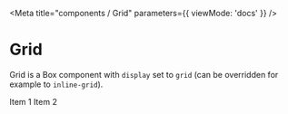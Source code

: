 

<Meta
    title="components / Grid"
    parameters={{
        viewMode: 'docs'
    }}
/>

# Grid

Grid is a <LinkTo kind="components / Box">Box</LinkTo> component with `display` set to `grid` (can be overridden for example to `inline-grid`).

<Canvas withSource="open">
    <Story name="Grid">
        <Grid gridTemplateColumns="1fr 1fr" gridGap="20px">
            <Box>Item 1</Box>
            <Box>Item 2</Box>
        </Grid>
    </Story>
</Canvas>
